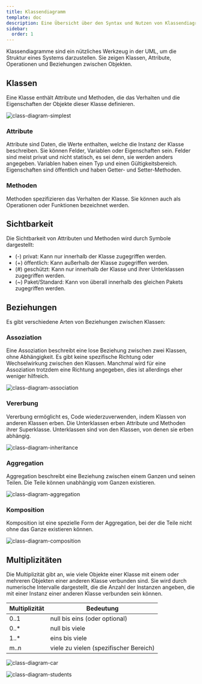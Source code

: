 ```yaml
---
title: Klassendiagramm
template: doc
description: Eine Übersicht über den Syntax und Nutzen von Klassendiagrammen.
sidebar:
  order: 1
---
```


Klassendiagramme sind ein nützliches Werkzeug in der UML, um die Struktur eines Systems darzustellen. Sie zeigen Klassen, Attribute, Operationen und Beziehungen zwischen Objekten.

## Klassen

Eine Klasse enthält Attribute und Methoden, die das Verhalten und die Eigenschaften der Objekte dieser Klasse definieren.

![class-diagram-simplest](../assets/class-diagram-simplest.svg)

### Attribute

Attribute sind Daten, die Werte enthalten, welche die Instanz der Klasse beschreiben. Sie können Felder, Variablen oder Eigenschaften sein. Felder sind meist privat und nicht statisch, es sei denn, sie werden anders angegeben. Variablen haben einen Typ und einen Gültigkeitsbereich. Eigenschaften sind öffentlich und haben Getter- und Setter-Methoden.

### Methoden

Methoden spezifizieren das Verhalten der Klasse. Sie können auch als Operationen oder Funktionen bezeichnet werden.

## Sichtbarkeit

Die Sichtbarkeit von Attributen und Methoden wird durch Symbole dargestellt:

- (-) privat: Kann nur innerhalb der Klasse zugegriffen werden.
- (+) öffentlich: Kann außerhalb der Klasse zugegriffen werden.
- (#) geschützt: Kann nur innerhalb der Klasse und ihrer Unterklassen zugegriffen werden.
- (~) Paket/Standard: Kann von überall innerhalb des gleichen Pakets zugegriffen werden.

## Beziehungen

Es gibt verschiedene Arten von Beziehungen zwischen Klassen:

### Assoziation

Eine Assoziation beschreibt eine lose Beziehung zwischen zwei Klassen, ohne Abhängigkeit. Es gibt keine spezifische Richtung oder Wechselwirkung zwischen den Klassen. Manchmal wird für eine Assoziation trotzdem eine Richtung angegeben, dies ist allerdings eher weniger hilfreich.

![class-diagram-association](../assets/class-diagram-association.svg)

### Vererbung

Vererbung ermöglicht es, Code wiederzuverwenden, indem Klassen von anderen Klassen erben. Die Unterklassen erben Attribute und Methoden ihrer Superklasse. Unterklassen sind von den Klassen, von denen sie erben abhängig.

![class-diagram-inheritance](../assets/class-diagram-inheritance.svg)

### Aggregation

Aggregation beschreibt eine Beziehung zwischen einem Ganzen und seinen Teilen. Die Teile können unabhängig vom Ganzen existieren.

![class-diagram-aggregation](../assets/class-diagram-aggregation.svg)

### Komposition

Komposition ist eine spezielle Form der Aggregation, bei der die Teile nicht ohne das Ganze existieren können.

![class-diagram-composition](../assets/class-diagram-composition.svg)

## Multiplizitäten

Die Multiplizität gibt an, wie viele Objekte einer Klasse mit einem oder mehreren Objekten einer anderen Klasse verbunden sind. Sie wird durch numerische Intervalle dargestellt, die die Anzahl der Instanzen angeben, die mit einer Instanz einer anderen Klasse verbunden sein können.

| Multiplizität | Bedeutung                       |
| ------------ | ----------------------------- |
| 0..1         | null bis eins (oder optional)     |
| 0..*         | null bis viele                  |
| 1..*         | eins bis viele                   |
| m..n         | viele zu vielen (spezifischer Bereich) | 

![class-diagram-car](../assets/class-diagram-car.svg)

![class-diagram-students](../assets/class-diagram-students.svg)
